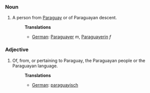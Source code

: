 ===Noun===
#A person from [[Paraguay]] or of Paraguayan descent.
#:'''Translations'''
#:*[[German]]: [[Paraguayer]] ''m'', [[Paraguayerin]] ''f''

===Adjective===
#Of, from, or pertaining to Paraguay, the Paraguayan people or the Paraguayan language.
#:'''Translations'''
#:*[[German]]: [[paraguayisch]]